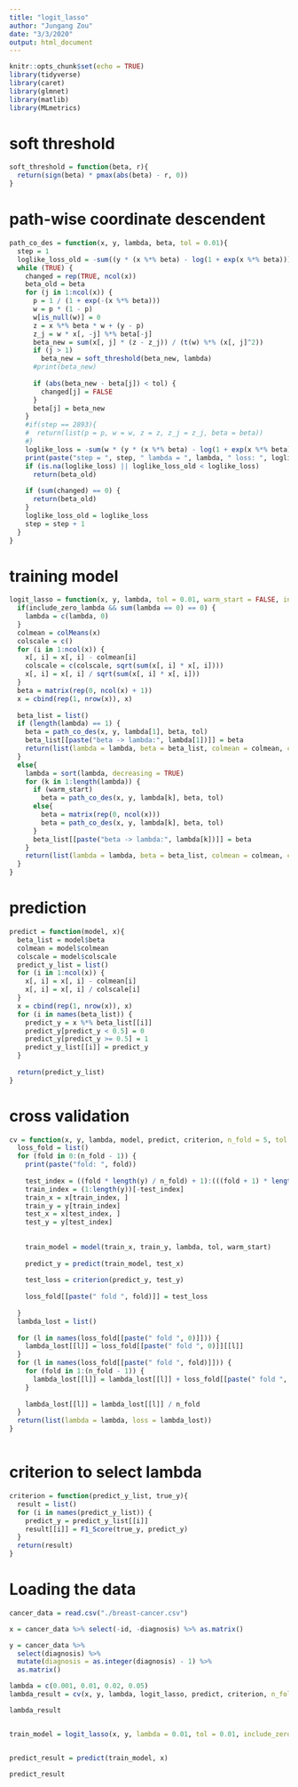 ```yaml
---
title: "logit_lasso"
author: "Jungang Zou"
date: "3/3/2020"
output: html_document
---
```


```r
knitr::opts_chunk$set(echo = TRUE)
library(tidyverse)
library(caret)
library(glmnet)
library(matlib)
library(MLmetrics)
```

# soft threshold

```r
soft_threshold = function(beta, r){
  return(sign(beta) * pmax(abs(beta) - r, 0))
}
```


# path-wise coordinate descendent 

```r
path_co_des = function(x, y, lambda, beta, tol = 0.01){
  step = 1
  loglike_loss_old = -sum((y * (x %*% beta) - log(1 + exp(x %*% beta)))) + lambda * sum(beta[2:length(beta)])
  while (TRUE) {
    changed = rep(TRUE, ncol(x))
    beta_old = beta
    for (j in 1:ncol(x)) {
      p = 1 / (1 + exp(-(x %*% beta)))
      w = p * (1 - p)
      w[is_null(w)] = 0
      z = x %*% beta * w + (y - p) 
      z_j = w * x[, -j] %*% beta[-j]
      beta_new = sum(x[, j] * (z - z_j)) / (t(w) %*% (x[, j]^2))
      if (j > 1)
        beta_new = soft_threshold(beta_new, lambda)
      #print(beta_new)
      
      if (abs(beta_new - beta[j]) < tol) {
        changed[j] = FALSE
      }
      beta[j] = beta_new
    }
    #if(step == 2893){
    #  return(list(p = p, w = w, z = z, z_j = z_j, beta = beta))
    #}
    loglike_loss = -sum(w * (y * (x %*% beta) - log(1 + exp(x %*% beta)))) + lambda * sum(beta[2:length(beta)])
    print(paste("step = ", step, " lambda = ", lambda, " loss: ", loglike_loss))
    if (is.na(loglike_loss) || loglike_loss_old < loglike_loss)
      return(beta_old)
    
    if (sum(changed) == 0) {
      return(beta_old)
    }
    loglike_loss_old = loglike_loss
    step = step + 1
  }
}
```



# training model

```r
logit_lasso = function(x, y, lambda, tol = 0.01, warm_start = FALSE, include_zero_lambda = TRUE){
  if(include_zero_lambda && sum(lambda == 0) == 0) {
    lambda = c(lambda, 0)
  }
  colmean = colMeans(x)
  colscale = c()
  for (i in 1:ncol(x)) {
    x[, i] = x[, i] - colmean[i]
    colscale = c(colscale, sqrt(sum(x[, i] * x[, i])))
    x[, i] = x[, i] / sqrt(sum(x[, i] * x[, i]))
  }
  beta = matrix(rep(0, ncol(x) + 1))
  x = cbind(rep(1, nrow(x)), x)
 
  beta_list = list()
  if (length(lambda) == 1) {
    beta = path_co_des(x, y, lambda[1], beta, tol)
    beta_list[[paste("beta -> lambda:", lambda[1])]] = beta
    return(list(lambda = lambda, beta = beta_list, colmean = colmean, colscale = colscale))
  }
  else{
    lambda = sort(lambda, decreasing = TRUE)
    for (k in 1:length(lambda)) {
      if (warm_start)
        beta = path_co_des(x, y, lambda[k], beta, tol)
      else{
        beta = matrix(rep(0, ncol(x)))
        beta = path_co_des(x, y, lambda[k], beta, tol)
      }
      beta_list[[paste("beta -> lambda:", lambda[k])]] = beta
    }
    return(list(lambda = lambda, beta = beta_list, colmean = colmean, colscale = colscale))
  }
}


```

# prediction

```r
predict = function(model, x){
  beta_list = model$beta
  colmean = model$colmean
  colscale = model$colscale
  predict_y_list = list()
  for (i in 1:ncol(x)) {
    x[, i] = x[, i] - colmean[i]
    x[, i] = x[, i] / colscale[i]
  }
  x = cbind(rep(1, nrow(x)), x)
  for (i in names(beta_list)) {
    predict_y = x %*% beta_list[[i]]
    predict_y[predict_y < 0.5] = 0 
    predict_y[predict_y >= 0.5] = 1
    predict_y_list[[i]] = predict_y
  }
  
  return(predict_y_list)
}
```

# cross validation

```r
cv = function(x, y, lambda, model, predict, criterion, n_fold = 5, tol = 0.01, warm_start = FALSE){
  loss_fold = list()
  for (fold in 0:(n_fold - 1)) {
    print(paste("fold: ", fold))
    
    test_index = ((fold * length(y) / n_fold) + 1):(((fold + 1) * length(y) / n_fold))
    train_index = (1:length(y))[-test_index]
    train_x = x[train_index, ]
    train_y = y[train_index]
    test_x = x[test_index, ]
    test_y = y[test_index]
    
    
    train_model = model(train_x, train_y, lambda, tol, warm_start)
    
    predict_y = predict(train_model, test_x)
    
    test_loss = criterion(predict_y, test_y)
    
    loss_fold[[paste(" fold ", fold)]] = test_loss
    
  }
  lambda_lost = list()
  
  for (l in names(loss_fold[[paste(" fold ", 0)]])) {
    lambda_lost[[l]] = loss_fold[[paste(" fold ", 0)]][[l]]
  }
  for (l in names(loss_fold[[paste(" fold ", fold)]])) {
    for (fold in 1:(n_fold - 1)) {
      lambda_lost[[l]] = lambda_lost[[l]] + loss_fold[[paste(" fold ", fold)]][[l]]
    }
    
    lambda_lost[[l]] = lambda_lost[[l]] / n_fold
  }
  return(list(lambda = lambda, loss = lambda_lost))
}



```

# criterion to select lambda

```r
criterion = function(predict_y_list, true_y){
  result = list()
  for (i in names(predict_y_list)) {
    predict_y = predict_y_list[[i]]
    result[[i]] = F1_Score(true_y, predict_y)
  }
  return(result)
} 
```

# Loading the data
```r
cancer_data = read.csv("./breast-cancer.csv")

x = cancer_data %>% select(-id, -diagnosis) %>% as.matrix()

y = cancer_data %>% 
  select(diagnosis) %>% 
  mutate(diagnosis = as.integer(diagnosis) - 1) %>% 
  as.matrix()

lambda = c(0.001, 0.01, 0.02, 0.05)
lambda_result = cv(x, y, lambda, logit_lasso, predict, criterion, n_fold = 5, tol = 0.01, warm_start = T)

lambda_result


train_model = logit_lasso(x, y, lambda = 0.01, tol = 0.01, include_zero_lambda = FALSE)


predict_result = predict(train_model, x)

predict_result
```
